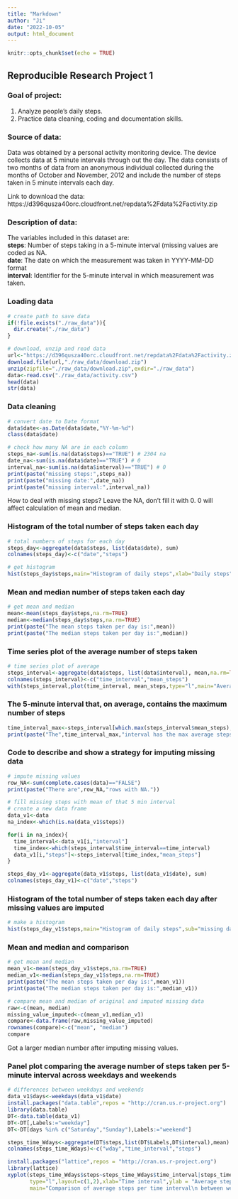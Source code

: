 ```yaml
---
title: "Markdown"
author: "Ji"
date: "2022-10-05"
output: html_document
---
```


```r
knitr::opts_chunk$set(echo = TRUE)
```

## Reproducible Research Project 1

### Goal of project:  
1. Analyze people's daily steps.  
2. Practice data cleaning, coding and documentation skills.  

### Source of data:  
Data was obtained by a personal activity monitoring device. The device collects data at 5 minute intervals through out the day. The data consists of two months of data from an anonymous individual collected during the months of October and November, 2012 and include the number of steps taken in 5 minute intervals each day.

Link to download the data: https://d396qusza40orc.cloudfront.net/repdata%2Fdata%2Factivity.zip

### Description of data:  
The variables included in this dataset are:   
**steps**: Number of steps taking in a 5-minute interval (missing values are coded as NA.   
**date**: The date on which the measurement was taken in YYYY-MM-DD format   
**interval**: Identifier for the 5-minute interval in which measurement was taken.   

### Loading data
```r
# create path to save data
if(!file.exists("./raw_data")){
  dir.create("./raw_data")
}

# download, unzip and read data
url<-"https://d396qusza40orc.cloudfront.net/repdata%2Fdata%2Factivity.zip"
download.file(url,"./raw_data/download.zip")
unzip(zipfile="./raw_data/download.zip",exdir="./raw_data")
data<-read.csv("./raw_data/activity.csv")
head(data)
str(data)
```

### Data cleaning
```r
# convert date to Date format
data$date<-as.Date(data$date,"%Y-%m-%d")
class(data$date)

# check how many NA are in each column
steps_na<-sum(is.na(data$steps)=="TRUE") # 2304 na
date_na<-sum(is.na(data$date)=="TRUE") # 0
interval_na<-sum(is.na(data$interval)=="TRUE") # 0
print(paste("missing steps:",steps_na))
print(paste("missing date:",date_na))
print(paste("missing interval:",interval_na))
```

How to deal with missing steps?
Leave the NA, don't fill it with 0. 0 will affect calculation of mean and median.

### Histogram of the total number of steps taken each day    
```r
# total numbers of steps for each day
steps_day<-aggregate(data$steps, list(data$date), sum)
colnames(steps_day)<-c("date","steps")

# get histogram
hist(steps_day$steps,main="Histogram of daily steps",xlab="Daily steps",ylab="Counts")
```

### Mean and median number of steps taken each day
```r
# get mean and median
mean<-mean(steps_day$steps,na.rm=TRUE)
median<-median(steps_day$steps,na.rm=TRUE)
print(paste("The mean steps taken per day is:",mean))
print(paste("The median steps taken per day is:",median))
```
### Time series plot of the average number of steps taken    
```r
# time series plot of average
steps_interval<-aggregate(data$steps, list(data$interval), mean,na.rm=TRUE)
colnames(steps_interval)<-c("time_interval","mean_steps")
with(steps_interval,plot(time_interval, mean_steps,type="l",main="Average steps per time interval across the day"))
```

### The 5-minute interval that, on average, contains the maximum number of steps    
```r
time_interval_max<-steps_interval[which.max(steps_interval$mean_steps),"time_interval"]
print(paste("The",time_interval_max,"interval has the max average steps across the day."))
```
### Code to describe and show a strategy for imputing missing data
```r
# impute missing values
row_NA<-sum(complete.cases(data)=="FALSE")
print(paste("There are",row_NA,"rows with NA."))

# fill missing steps with mean of that 5 min interval
# create a new data frame
data_v1<-data
na_index<-which(is.na(data_v1$steps))

for(i in na_index){
  time_interval<-data_v1[i,"interval"]
  time_index<-which(steps_interval$time_interval==time_interval)
  data_v1[i,"steps"]<-steps_interval[time_index,"mean_steps"]
}

steps_day_v1<-aggregate(data_v1$steps, list(data_v1$date), sum)
colnames(steps_day_v1)<-c("date","steps")
```
### Histogram of the total number of steps taken each day after missing values are imputed   
```r
# make a histogram
hist(steps_day_v1$steps,main="Histogram of daily steps",sub="missing data imputed",xlab="Daily steps",ylab="Counts")
```

### Mean and median and comparison
```r
# get mean and median
mean_v1<-mean(steps_day_v1$steps,na.rm=TRUE)
median_v1<-median(steps_day_v1$steps,na.rm=TRUE)
print(paste("The mean steps taken per day is:",mean_v1))
print(paste("The median steps taken per day is:",median_v1))

# compare mean and median of original and imputed missing data
raw<-c(mean, median)
missing_value_imputed<-c(mean_v1,median_v1)
compare<-data.frame(raw,missing_value_imputed)
rownames(compare)<-c("mean", "median")
compare
```
Got a larger median number after imputing missing values.    

### Panel plot comparing the average number of steps taken per 5-minute interval across weekdays and weekends
```r
# differences between weekdays and weekends
data_v1$days<-weekdays(data_v1$date)
install.packages("data.table",repos = "http://cran.us.r-project.org")
library(data.table)
DT<-data.table(data_v1)
DT<-DT[,Labels:="weekday"]
DT<-DT[days %in% c("Saturday","Sunday"),Labels:="weekend"]

steps_time_Wdays<-aggregate(DT$steps,list(DT$Labels,DT$interval),mean)
colnames(steps_time_Wdays)<-c("wday","time_interval","steps")

install.packages("lattice",repos = "http://cran.us.r-project.org")
library(lattice)
xyplot(steps_time_Wdays$steps~steps_time_Wdays$time_interval|steps_time_Wdays$wday,
       type="l",layout=c(1,2),xlab="Time interval",ylab = "Average steps",
       main="Comparison of average steps per time interval\n between weekend and weekday")
```

